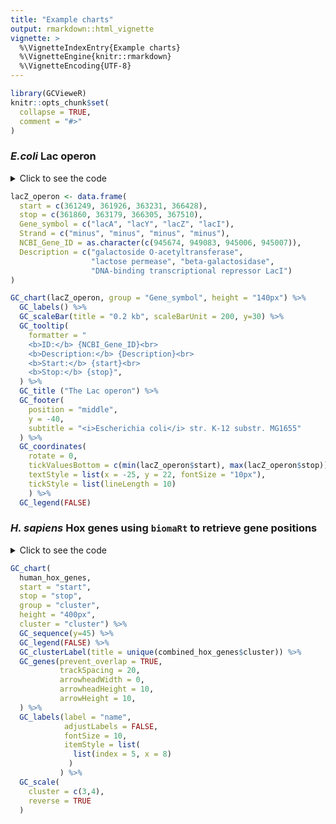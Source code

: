 ```yaml
---
title: "Example charts"
output: rmarkdown::html_vignette
vignette: >
  %\VignetteIndexEntry{Example charts}
  %\VignetteEngine{knitr::rmarkdown}
  %\VignetteEncoding{UTF-8}
---
```


```r
library(GCVieweR)
knitr::opts_chunk$set(
  collapse = TRUE,
  comment = "#>"
)
```

### *E.coli* Lac operon

<details>
<summary>Click to see the code</summary>
```r
lacZ_operon <- data.frame(
  start = c(361249, 361926, 363231, 366428), 
  stop = c(361860, 363179, 366305, 367510), 
  Gene_symbol = c("lacA", "lacY", "lacZ", "lacI"), 
  Strand = c("minus", "minus", "minus", "minus"), 
  NCBI_Gene_ID = as.character(c(945674, 949083, 945006, 945007)), 
  Description = c("galactoside O-acetyltransferase", 
                  "lactose permease", "beta-galactosidase", 
                  "DNA-binding transcriptional repressor LacI")
)

GC_chart(lacZ_operon, group = "Gene_symbol", height = "140px") %>%
  GC_labels() %>%
  GC_scaleBar(title = "0.2 kb", scaleBarUnit = 200, y=30) %>%
  GC_tooltip(
    formatter = "
    <b>ID:</b> {NCBI_Gene_ID}<br>
    <b>Description:</b> {Description}<br>
    <b>Start:</b> {start}<br>
    <b>Stop:</b> {stop}",
  ) %>%
  GC_title ("The Lac operon") %>%
  GC_footer(
    position = "middle",
    y = -30,
    subtitle = "<i>Escherichia coli</i> str. K-12 substr. MG1655" 
  ) %>%
  GC_coordinates(
    rotate = 0,
    tickValuesBottom = c(min(lacZ_operon$start), max(lacZ_operon$stop)),
    textStyle = list(x = -25, y = 22, fontSize = "10px"),
    tickStyle = list(lineLength = 10)
    ) %>%
  GC_legend(FALSE)
```
</details>

```r
lacZ_operon <- data.frame(
  start = c(361249, 361926, 363231, 366428), 
  stop = c(361860, 363179, 366305, 367510), 
  Gene_symbol = c("lacA", "lacY", "lacZ", "lacI"), 
  Strand = c("minus", "minus", "minus", "minus"), 
  NCBI_Gene_ID = as.character(c(945674, 949083, 945006, 945007)), 
  Description = c("galactoside O-acetyltransferase", 
                  "lactose permease", "beta-galactosidase", 
                  "DNA-binding transcriptional repressor LacI")
)

GC_chart(lacZ_operon, group = "Gene_symbol", height = "140px") %>%
  GC_labels() %>%
  GC_scaleBar(title = "0.2 kb", scaleBarUnit = 200, y=30) %>%
  GC_tooltip(
    formatter = "
    <b>ID:</b> {NCBI_Gene_ID}<br>
    <b>Description:</b> {Description}<br>
    <b>Start:</b> {start}<br>
    <b>Stop:</b> {stop}",
  ) %>%
  GC_title ("The Lac operon") %>%
  GC_footer(
    position = "middle",
    y = -40,
    subtitle = "<i>Escherichia coli</i> str. K-12 substr. MG1655" 
  ) %>%
  GC_coordinates(
    rotate = 0,
    tickValuesBottom = c(min(lacZ_operon$start), max(lacZ_operon$stop)),
    textStyle = list(x = -25, y = 22, fontSize = "10px"),
    tickStyle = list(lineLength = 10)
    ) %>%
  GC_legend(FALSE)
```

### *H. sapiens* Hox genes using `biomaRt` to retrieve gene positions

<details>
<summary>Click to see the code</summary>
```r
# Get HOX gene positions 
library(biomaRt)

ensembl <- useMart("ensembl", dataset = "hsapiens_gene_ensembl")

hox_gene_sets <- list(
  HOXA = c("HOXA1", "HOXA2", "HOXA3", "HOXA4", "HOXA5", "HOXA6", "HOXA7", "HOXA9", "HOXA10", "HOXA11", "HOXA13"),
  HOXB = c("HOXB1", "HOXB2", "HOXB3", "HOXB4", "HOXB5", "HOXB6", "HOXB7", "HOXB8", "HOXB9", "HOXB13"),
  HOXC = c("HOXC4", "HOXC5", "HOXC6", "HOXC8", "HOXC9", "HOXC10", "HOXC11", "HOXC12", "HOXC13"),
  HOXD = c("HOXD1", "HOXD3", "HOXD4", "HOXD8", "HOXD9", "HOXD10", "HOXD11", "HOXD12", "HOXD13")
)

get_gene_positions <- function(gene_list, cluster_name) {
  result <- getBM(attributes = c('hgnc_symbol', 'chromosome_name', 'start_position', 'end_position'),
                  filters = 'hgnc_symbol',
                  values = gene_list,
                  mart = ensembl)
  transform(result, cluster = cluster_name)
}

# Apply get_gene_positions to each gene set
hox_gene_positions <- lapply(names(hox_gene_sets), function(cluster_name) {
  get_gene_positions(hox_gene_sets[[cluster_name]], cluster_name)
})

# Combine the results into a single data frame
combined_hox_genes <- do.call(rbind, hox_gene_positions)

# Add gene names
combined_hox_genes$name <- paste0(substr(combined_hox_genes$hgnc_symbol, 1, 3), substr(combined_hox_genes$hgnc_symbol, 5, nchar(combined_hox_genes$hgnc_symbol)))
```

```r
GC_chart(
  combined_hox_genes,
  start = "start_position",
  stop = "end_position",
  group = "cluster",
  height = "400px",
  cluster = "cluster") %>%
  GC_sequence(y=45) %>%
  GC_legend(FALSE) %>%
  GC_clusterLabel(title = unique(combined_hox_genes$cluster)) %>%
  GC_genes(prevent_overlap = TRUE,
           trackSpacing = 20,
           arrowheadWidth = 0,
           arrowheadHeight = 10,
           arrowHeight = 10,
  ) %>% 
  GC_scale(
    cluster = c(3,4),
    reverse = TRUE
  ) %>%
  GC_labels(label = "name", 
            adjustLabels = FALSE,
            fontSize = 10,
            itemStyle = list(
              list(index = 5, x = 8)
             )
           )
```
</details>

```r
GC_chart(
  human_hox_genes,
  start = "start",
  stop = "stop",
  group = "cluster",
  height = "400px",
  cluster = "cluster") %>%
  GC_sequence(y=45) %>%
  GC_legend(FALSE) %>%
  GC_clusterLabel(title = unique(combined_hox_genes$cluster)) %>%
  GC_genes(prevent_overlap = TRUE,
           trackSpacing = 20,
           arrowheadWidth = 0,
           arrowheadHeight = 10,
           arrowHeight = 10,
  ) %>% 
  GC_labels(label = "name", 
            adjustLabels = FALSE,
            fontSize = 10,
            itemStyle = list(
              list(index = 5, x = 8)
             )
           ) %>%
  GC_scale(
    cluster = c(3,4),
    reverse = TRUE
  )
```
